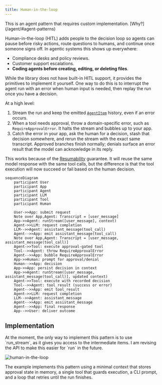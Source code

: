 ```yaml
---
title: Human-in-the-loop
---
```



<Aside>
  This is an agent pattern that requires custom implementation. [Why?](/agent/#agent-patterns)
</Aside>

Human-in-the-loop (HITL) adds people to the decision loop so agents can pause before risky actions, route questions to humans, and continue once someone signs off. In agentic systems this shows up everywhere:

- Compliance desks and policy reviews.
- Customer support escalations.
- **Coding agents before creating, editing, or deleting files**.

While the library does not have built-in HITL support, it provides the primitives to implement it yourself. One way to do this is to interrupt the agent run with an error when human input is needed, then replay the run once you have a decision.

At a high level:

1. Stream the run and keep the emitted [`AgentItem`](../run/#agent-items) history, even if an error occurs.
2. When a tool needs approval, throw a domain-specific error, such as `RequireApprovalError`. It halts the stream and bubbles up to your app.
3. Catch the error in your app, ask the human for a decision, stash that decision somewhere, and rerun the stream with the exact same transcript. Approved branches finish normally; denials surface an error result that the model can acknowledge in its reply.

This works because of the [Resumability](../resumability/) guarantee. It will reuse the same model response with the same tool calls, but the difference is that the tool execution will now succeed or fail based on the human decision.

```mermaid
sequenceDiagram
    participant User
    participant App
    participant Agent
    participant LLM
    participant Tool
    participant Human

    User->>App: submit request
    Note over App,Agent: Transcript = [user_message]
    App->>Agent: runStream([user_message], context)
    Agent->>LLM: request completion
    LLM-->>Agent: assistant_message(tool_call)
    Agent-->>App: emit assistant_message(tool_call)
    Note over App,Agent: Transcript = [user_message, assistant_message(tool_call)]
    Agent->>Tool: execute approval-gated tool
    Tool-->>Agent: throw RequireApprovalError
    Agent-->>App: bubble RequireApprovalError
    App->>Human: prompt for approval/denial
    Human-->>App: decision
    App->>App: persist decision in context
    App->>Agent: runStream([user_message, assistant_message(tool_call)], updated context)
    Agent->>Tool: execute with recorded decision
    Tool-->>Agent: tool_result (success or error)
    Agent-->>App: emit tool_result
    Agent->>LLM: request completion
    LLM-->>Agent: assistant_message
    Agent-->>App: emit assistant_message
    Agent-->>App: final response
    App-->>User: deliver outcome
```

## Implementation

<Aside>
  At the moment, the only way to implement this pattern is to use `run_stream`, as it gives you access to the intermediate items. I am revising the API to make this easier for `run` in the future.
</Aside>

![human-in-the-loop](../../../../assets/examples/human-in-the-loop.gif)

The example implements this pattern using a minimal context that stores approval state in memory, a single tool that guards execution, a CLI prompt, and a loop that retries until the run finishes.

<Tabs>
  <TabItem label="TypeScript">
    <Code code={jsExample} lang="typescript" title="require-approval.ts" />
  </TabItem>
  <TabItem label="Rust">
    <Code code={rustExample} lang="rust" title="require-approval.rs" />
  </TabItem>
  <TabItem label="Go">
    <Code code={goExample} lang="go" title="main.go" />
  </TabItem>
</Tabs>
